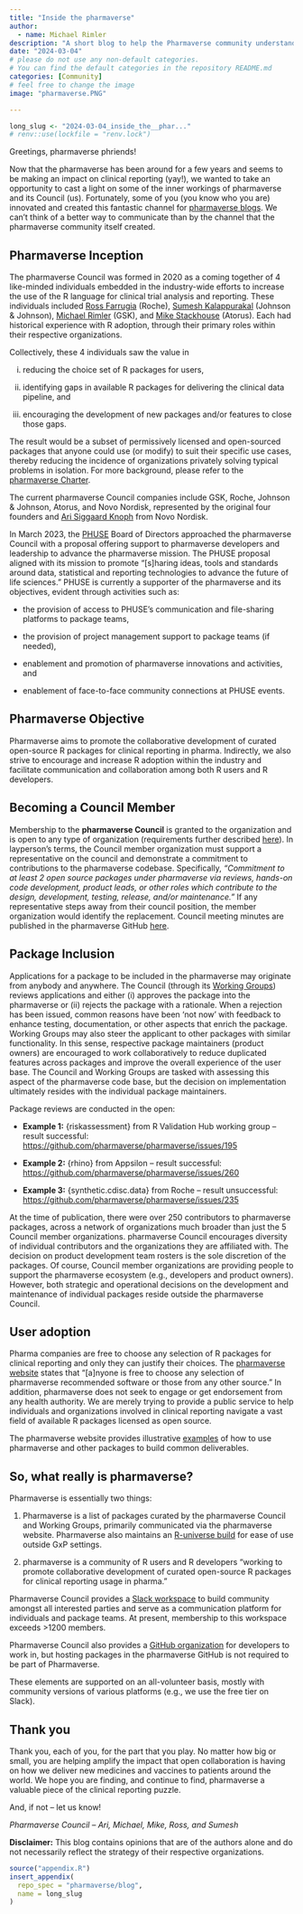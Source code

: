 ```yaml
---
title: "Inside the pharmaverse"
author:
  - name: Michael Rimler
description: "A short blog to help the Pharmaverse community understand how Pharmaverse is governed."
date: "2024-03-04"
# please do not use any non-default categories.
# You can find the default categories in the repository README.md
categories: [Community]
# feel free to change the image
image: "pharmaverse.PNG"

---
```


<!--------------- typical setup ----------------->

```r
long_slug <- "2024-03-04_inside_the__phar..."
# renv::use(lockfile = "renv.lock")
```

<!--------------- post begins here ----------------->

Greetings, pharmaverse phriends!

Now that the pharmaverse has been around for a few years and seems to be making an impact on clinical reporting (yay!), we wanted to take an opportunity to cast a light on some of the inner workings of pharmaverse and its Council (us).
Fortunately, some of you (you know who you are) innovated and created this fantastic channel for [pharmaverse blogs](https://pharmaverse.github.io/blog/).
We can’t think of a better way to communicate than by the channel that the pharmaverse community itself created.

## Pharmaverse Inception

The pharmaverse Council was formed in 2020 as a coming together of 4 like-minded individuals embedded in the industry-wide efforts to increase the use of the R language for clinical trial analysis and reporting.
These individuals included [Ross Farrugia](https://www.linkedin.com/in/ross-farrugia-820839204/) (Roche), [Sumesh Kalappurakal](https://www.linkedin.com/in/sumesh-kalappurakal-b8283ab/) (Johnson & Johnson), [Michael Rimler](https://www.linkedin.com/in/michaelrimler/) (GSK), and [Mike Stackhouse](https://www.linkedin.com/in/michael-s-stackhouse/) (Atorus).
Each had historical experience with R adoption, through their primary roles within their respective organizations.

Collectively, these 4 individuals saw the value in

(i) reducing the choice set of R packages for users,

(ii) identifying gaps in available R packages for delivering the clinical data pipeline, and

(iii) encouraging the development of new packages and/or features to close those gaps.

The result would be a subset of permissively licensed and open-sourced packages that anyone could use (or modify) to suit their specific use cases, thereby reducing the incidence of organizations privately solving typical problems in isolation.
For more background, please refer to the [pharmaverse Charter](https://pharmaverse.org/charter/).

The current pharmaverse Council companies include GSK, Roche, Johnson & Johnson, Atorus, and Novo Nordisk, represented by the original four founders and [Ari Siggaard Knoph](https://www.linkedin.com/in/ari-siggaard-knoph-7b852575/) from Novo Nordisk.

In March 2023, the [PHUSE](https://phuse.global/) Board of Directors approached the pharmaverse Council with a proposal offering support to pharmaverse developers and leadership to advance the pharmaverse mission.
The PHUSE proposal aligned with its mission to promote “\[s\]haring ideas, tools and standards around data, statistical and reporting technologies to advance the future of life sciences.” PHUSE is currently a supporter of the pharmaverse and its objectives, evident through activities such as:

-   the provision of access to PHUSE’s communication and file-sharing platforms to package teams,

-   the provision of project management support to package teams (if needed),

-   enablement and promotion of pharmaverse innovations and activities, and

-   enablement of face-to-face community connections at PHUSE events.

## Pharmaverse Objective

Pharmaverse aims to promote the collaborative development of curated open-source R packages for clinical reporting in pharma.
Indirectly, we also strive to encourage and increase R adoption within the industry and facilitate communication and collaboration among both R users and R developers.

## Becoming a Council Member

Membership to the **pharmaverse Council** is granted to the organization and is open to any type of organization (requirements further described [here](https://pharmaverse.org/contribute/council/)).
In layperson’s terms, the Council member organization must support a representative on the council and demonstrate a commitment to contributions to the pharmaverse codebase.
Specifically, *“Commitment to at least 2 open source packages under pharmaverse via reviews, hands-on code development, product leads, or other roles which contribute to the design, development, testing, release, and/or maintenance.”* If any representative steps away from their council position, the member organization would identify the replacement.
Council meeting minutes are published in the pharmaverse GitHub [here](https://github.com/pharmaverse/pharmaverse/tree/main/static/council%20meeting%20minutes).

## Package Inclusion

Applications for a package to be included in the pharmaverse may originate from anybody and anywhere.
The Council (through its [Working Groups](https://pharmaverse.org/contribute/wg/)) reviews applications and either (i) approves the package into the pharmaverse or (ii) rejects the package with a rationale.
When a rejection has been issued, common reasons have been ‘not now’ with feedback to enhance testing, documentation, or other aspects that enrich the package.
Working Groups may also steer the applicant to other packages with similar functionality.
In this sense, respective package maintainers (product owners) are encouraged to work collaboratively to reduce duplicated features across packages and improve the overall experience of the user base.
The Council and Working Groups are tasked with assessing this aspect of the pharmaverse code base, but the decision on implementation ultimately resides with the individual package maintainers.

Package reviews are conducted in the open:

-   **Example 1:** {riskassessment} from R Validation Hub working group – result successful: <https://github.com/pharmaverse/pharmaverse/issues/195>

-   **Example 2:** {rhino} from Appsilon – result successful: <https://github.com/pharmaverse/pharmaverse/issues/260>

-   **Example 3:** {synthetic.cdisc.data} from Roche – result unsuccessful: <https://github.com/pharmaverse/pharmaverse/issues/235>

At the time of publication, there were over 250 contributors to pharmaverse packages, across a network of organizations much broader than just the 5 Council member organizations.
pharmaverse Council encourages diversity of individual contributors and the organizations they are affiliated with.
The decision on product development team rosters is the sole discretion of the packages.
Of course, Council member organizations are providing people to support the pharmaverse ecosystem (e.g., developers and product owners).
However, both strategic and operational decisions on the development and maintenance of individual packages reside outside the pharmaverse Council.

## User adoption

Pharma companies are free to choose any selection of R packages for clinical reporting and only they can justify their choices.
The [pharmaverse website](https://pharmaverse.org/) states that “\[a\]nyone is free to choose any selection of pharmaverse recommended software or those from any other source.” In addition, pharmaverse does not seek to engage or get endorsement from any health authority.
We are merely trying to provide a public service to help individuals and organizations involved in clinical reporting navigate a vast field of available R packages licensed as open source.

The pharmaverse website provides illustrative [examples](https://pharmaverse.github.io/examples/) of how to use pharmaverse and other packages to build common deliverables.

## So, what really is pharmaverse?

Pharmaverse is essentially two things:

1.  Pharmaverse is a list of packages curated by the pharmaverse Council and Working Groups, primarily communicated via the pharmaverse website.
    Pharmaverse also maintains an [R-universe build](https://pharmaverse.r-universe.dev/builds) for ease of use outside GxP settings.

2.  pharmaverse is a community of R users and R developers “working to promote collaborative development of curated open-source R packages for clinical reporting usage in pharma.”

Pharmaverse Council provides a [Slack workspace](https://pharmaverse.slack.com/) to build community amongst all interested parties and serve as a communication platform for individuals and package teams.
At present, membership to this workspace exceeds \>1200 members.

Pharmaverse Council also provides a [GitHub organization](https://github.com/pharmaverse) for developers to work in, but hosting packages in the pharmaverse GitHub is not required to be part of Pharmaverse.

These elements are supported on an all-volunteer basis, mostly with community versions of various platforms (e.g., we use the free tier on Slack).

## Thank you

Thank you, each of you, for the part that you play.
No matter how big or small, you are helping amplify the impact that open collaboration is having on how we deliver new medicines and vaccines to patients around the world.
We hope you are finding, and continue to find, pharmaverse a valuable piece of the clinical reporting puzzle.

And, if not – let us know!

*Pharmaverse Council – Ari, Michael, Mike, Ross, and Sumesh*

**Disclaimer:** This blog contains opinions that are of the authors alone and do not necessarily reflect the strategy of their respective organizations.

<!--------------- appendices go here ----------------->

```r
source("appendix.R")
insert_appendix(
  repo_spec = "pharmaverse/blog",
  name = long_slug
)
```
